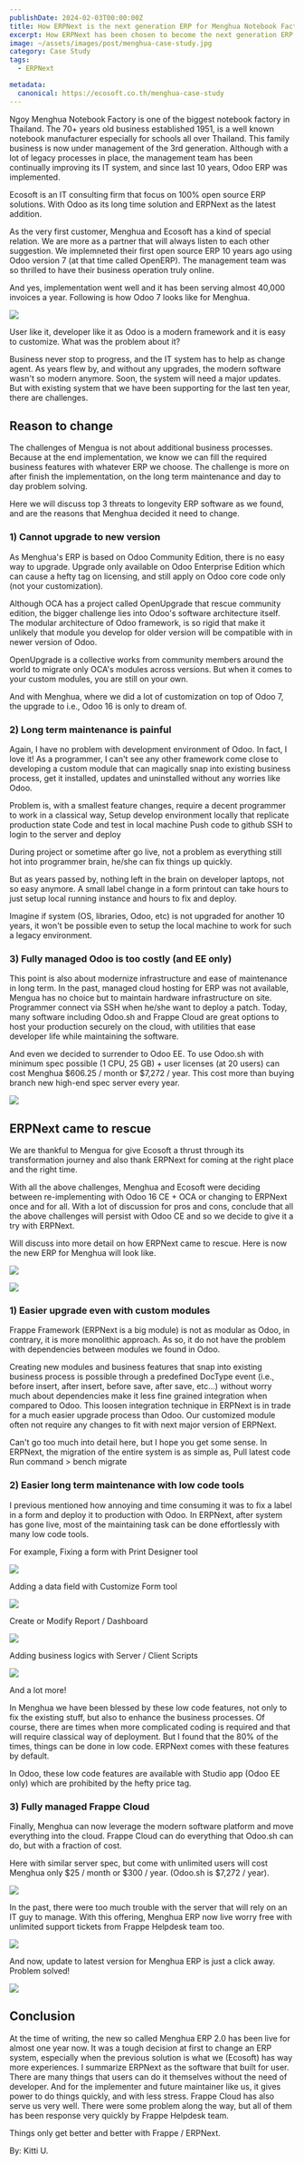 ```yaml
---
publishDate: 2024-02-03T00:00:00Z
title: How ERPNext is the next generation ERP for Menghua Notebook Factory 
excerpt: How ERPNext has been chosen to become the next generation ERP system for Menghua Notebook Factory when compared with Odoo?
image: ~/assets/images/post/menghua-case-study.jpg
category: Case Study
tags:
  - ERPNext

metadata:
  canonical: https://ecosoft.co.th/menghua-case-study
---
```


Ngoy Menghua Notebook Factory is one of the biggest notebook factory in Thailand. The 70+ years old business established 1951, is a well known notebook manufacturer especially for schools all over Thailand. This family business is now under management of the 3rd generation. Although with a lot of legacy processes in place, the management team has been continually improving its IT system, and since last 10 years, Odoo ERP was implemented.

Ecosoft is an IT consulting firm that focus on 100% open source ERP solutions. With Odoo as its long time solution and ERPNext as the latest addition.

As the very first customer, Menghua and Ecosoft has a kind of special relation. We are more as a partner that will always listen to each other suggestion. We implemneted their first open source ERP 10 years ago using Odoo version 7 (at that time called OpenERP). The management team was so thrilled to have their business operation truly online.

And yes, implementation went well and it has been serving almost 40,000 invoices a year. Following is how Odoo 7 looks like for Menghua.

![](~/assets/images/post/menghua-case-study_1.png)

User like it, developer like it as Odoo is a modern framework and it is easy to customize. What was the problem about it?

Business never stop to progress, and the IT system has to help as change agent. As years flew by, and without any upgrades, the modern software wasn't so modern anymore. Soon, the system will need a major updates. But with existing system that we have been supporting for the last ten year, there are challenges.

## Reason to change

The challenges of Mengua is not about additional business processes. Because at the end implementation, we know we can fill the required business features with whatever ERP we choose. The challenge is more on after finish the implementation, on the long term maintenance and day to day problem solving.

Here we will discuss top 3 threats to longevity ERP software as we found, and are the reasons that Menghua decided it need to change.

### 1) Cannot upgrade to new version

As Menghua's ERP is based on Odoo Community Edition, there is no easy way to upgrade. Upgrade only available on Odoo Enterprise Edition which can cause a hefty tag on licensing, and still apply on Odoo core code only (not your customization).

Although OCA has a project called OpenUpgrade that rescue community edition, the bigger challenge lies into Odoo's software architecture itself. The modular architecture of Odoo framework, is so rigid that make it unlikely that module you develop for older version will be compatible with in newer version of Odoo.

OpenUpgrade is a collective works from community members around the world to migrate only OCA's modules across versions. But when it comes to your custom modules, you are still on your own.

And with Menghua, where we did a lot of customization on top of Odoo 7, the upgrade to i.e., Odoo 16 is only to dream of.

### 2) Long term maintenance is painful

Again, I have no problem with development environment of Odoo. In fact, I love it! As a programmer, I can't see any other framework come close to developing a custom module that can magically snap into existing business process, get it installed, updates and uninstalled without any worries like Odoo.

Problem is, with a smallest feature changes, require a decent programmer to work in a classical way,
Setup develop environment locally that replicate production state
Code and test in local machine
Push code to github
SSH to login to the server and deploy

During project or sometime after go live, not a problem as everything still hot into programmer brain, he/she can fix things up quickly.

But as years passed by, nothing left in the brain on developer laptops, not so easy anymore. A small label change in a form printout can take hours to just setup local running instance and hours to fix and deploy.

Imagine if system (OS, libraries, Odoo, etc) is not upgraded for another 10 years, it won't be possible even to setup the local machine to work for such a legacy environment.

### 3) Fully managed Odoo is too costly (and EE only)

This point is also about modernize infrastructure and ease of maintenance in long term. In the past, managed cloud hosting for ERP was not available, Mengua has no choice but to maintain hardware infrastructure on site. Programmer connect via SSH when he/she want to deploy a patch. Today, many software including Odoo.sh and Frappe Cloud are great options to host your production securely on the cloud, with utilities that ease developer life while maintaining the software.

And even we decided to surrender to Odoo EE. To use Odoo.sh with minimum spec possible (1 CPU, 25 GB) + user licenses (at 20 users) can cost Menghua $606.25 / month or $7,272 / year. This cost more than buying branch new high-end spec server every year. 

![](~/assets/images/post/menghua-case-study_2.png)

## ERPNext came to rescue

We are thankful to Mengua for give Ecosoft a thrust through its transformation journey and also thank ERPNext for coming at the right place and the right time.

With all the above challenges, Menghua and Ecosoft were deciding between re-implementing with Odoo 16 CE + OCA or changing to ERPNext once and for all. With a lot of discussion for pros and cons, conclude that all the above challenges will persist with Odoo CE and so we decide to give it a try with ERPNext.

Will discuss into more detail on how ERPNext came to rescue. Here is now the new ERP for Menghua will look like.

![](~/assets/images/post/menghua-case-study_3.png)

![](~/assets/images/post/menghua-case-study_4.png)

### 1) Easier upgrade even with custom modules

Frappe Framework (ERPNext is a big module) is not as modular as Odoo, in contrary, it is more monolithic approach. As so, it do not have the problem with dependencies between modules we found in Odoo.

Creating new modules and business features that snap into existing business process is possible through a predefined DocType event (i.e., before insert, after insert, before save, after save, etc...) without worry much about dependencies make it less fine grained integration when compared to Odoo. This loosen integration technique in ERPNext is in trade for a much easier upgrade process than Odoo. Our customized module often not require any changes to fit with next major version of ERPNext.

Can't go too much into detail here, but I hope you get some sense. In ERPNext, the migration of the entire system is as simple as,
Pull latest code
Run command > bench migrate

### 2) Easier long term maintenance with low code tools

I previous mentioned how annoying and time consuming it was to fix a label in a form and deploy it to production with Odoo. In ERPNext, after system has gone live, most of the maintaining task can be done effortlessly with many low code tools.

For example, Fixing a form with Print Designer tool

![](~/assets/images/post/menghua-case-study_5.png)

Adding a data field with Customize Form tool

![](~/assets/images/post/menghua-case-study_6.png)

Create or Modify Report / Dashboard

![](~/assets/images/post/menghua-case-study_7.png)

Adding business logics with Server / Client Scripts

![](~/assets/images/post/menghua-case-study_8.png)

And a lot more!

In Menghua we have been blessed by these low code features, not only to fix the existing stuff, but also to enhance the business processes. Of course, there are times when more complicated coding is required and that will require classical way of deployment. But I found that the 80% of the times, things can be done in low code. ERPNext comes with these features by default.

In Odoo, these low code features are available with Studio app (Odoo EE only) which are prohibited by the hefty price tag.

### 3) Fully managed Frappe Cloud

Finally, Menghua can now leverage the modern software platform and move everything into the cloud. Frappe Cloud can do everything that Odoo.sh can do, but with a fraction of cost.

Here with similar server spec, but come with unlimited users will cost Menghua only $25 / month or $300 / year. (Odoo.sh is $7,272 / year).

![](~/assets/images/post/menghua-case-study_9.png)

In the past, there were too much trouble with the server that will rely on an IT guy to manage. With this offering, Menghua ERP now live worry free with unlimited support tickets from Frappe Helpdesk team too.

![](~/assets/images/post/menghua-case-study_10.png)

And now, update to latest version for Menghua ERP is just a click away. Problem solved!

![](~/assets/images/post/menghua-case-study_11.png)

## Conclusion

At the time of writing, the new so called Menghua ERP 2.0 has been live for almost one year now. It was a tough decision at first to change an ERP system, especially when the previous solution is what we (Ecosoft) has way more experiences. I summarize ERPNext as the software that built for user. There are many things that users can do it themselves without the need of developer. And for the implementer and future maintainer like us, it gives power to do things quickly, and with less stress. Frappe Cloud has also serve us very well. There were some problem along the way, but all of them has been response very quickly by Frappe Helpdesk team.

Things only get better and better with Frappe / ERPNext.

By: Kitti U.

